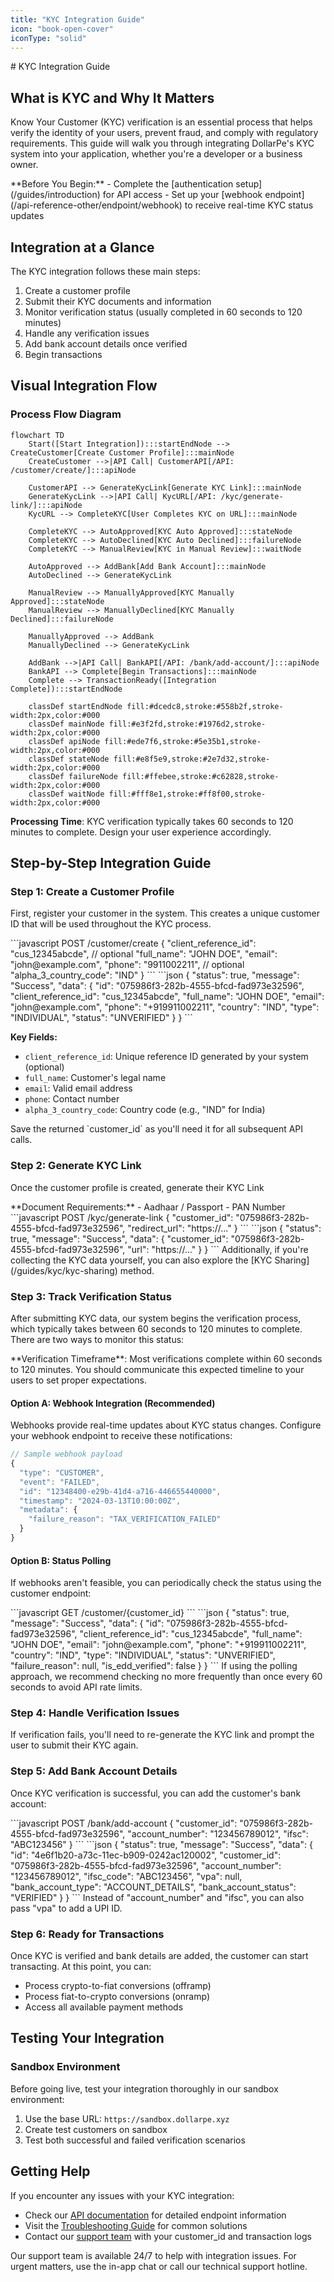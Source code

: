 ```yaml
---
title: "KYC Integration Guide"
icon: "book-open-cover"
iconType: "solid"
---
```


<Highlight>
  # KYC Integration Guide
</Highlight>

## What is KYC and Why It Matters

Know Your Customer (KYC) verification is an essential process that helps verify the identity of your users, prevent fraud, and comply with regulatory requirements. This guide will walk you through integrating DollarPe's KYC system into your application, whether you're a developer or a business owner.

<Note>
**Before You Begin:**
- Complete the [authentication setup](/guides/introduction) for API access
- Set up your [webhook endpoint](/api-reference-other/endpoint/webhook) to receive real-time KYC status updates
</Note>

## Integration at a Glance

The KYC integration follows these main steps:

1. Create a customer profile
2. Submit their KYC documents and information
3. Monitor verification status (usually completed in 60 seconds to 120 minutes)
4. Handle any verification issues
5. Add bank account details once verified
6. Begin transactions

## Visual Integration Flow

### Process Flow Diagram

```mermaid
flowchart TD
    Start([Start Integration]):::startEndNode --> CreateCustomer[Create Customer Profile]:::mainNode
    CreateCustomer -->|API Call| CustomerAPI[/API: /customer/create/]:::apiNode
    
    CustomerAPI --> GenerateKycLink[Generate KYC Link]:::mainNode
    GenerateKycLink -->|API Call| KycURL[/API: /kyc/generate-link/]:::apiNode
    KycURL --> CompleteKYC[User Completes KYC on URL]:::mainNode

    CompleteKYC --> AutoApproved[KYC Auto Approved]:::stateNode
    CompleteKYC --> AutoDeclined[KYC Auto Declined]:::failureNode
    CompleteKYC --> ManualReview[KYC in Manual Review]:::waitNode

    AutoApproved --> AddBank[Add Bank Account]:::mainNode
    AutoDeclined --> GenerateKycLink

    ManualReview --> ManuallyApproved[KYC Manually Approved]:::stateNode
    ManualReview --> ManuallyDeclined[KYC Manually Declined]:::failureNode

    ManuallyApproved --> AddBank
    ManuallyDeclined --> GenerateKycLink

    AddBank -->|API Call| BankAPI[/API: /bank/add-account/]:::apiNode
    BankAPI --> Complete[Begin Transactions]:::mainNode
    Complete --> TransactionReady([Integration Complete]):::startEndNode

    classDef startEndNode fill:#dcedc8,stroke:#558b2f,stroke-width:2px,color:#000
    classDef mainNode fill:#e3f2fd,stroke:#1976d2,stroke-width:2px,color:#000
    classDef apiNode fill:#ede7f6,stroke:#5e35b1,stroke-width:2px,color:#000
    classDef stateNode fill:#e8f5e9,stroke:#2e7d32,stroke-width:2px,color:#000
    classDef failureNode fill:#ffebee,stroke:#c62828,stroke-width:2px,color:#000
    classDef waitNode fill:#fff8e1,stroke:#ff8f00,stroke-width:2px,color:#000
```

<Note> **Processing Time**: KYC verification typically takes 60 seconds to 120 minutes to complete. Design your user experience accordingly. </Note>

## Step-by-Step Integration Guide

### Step 1: Create a Customer Profile

First, register your customer in the system. This creates a unique customer ID that will be used throughout the KYC process.

<Tabs>
  <Tab title="API Request">
  ```javascript
  POST /customer/create
  {
    "client_reference_id": "cus_12345abcde", // optional
    "full_name": "JOHN DOE",
    "email": "john@example.com",
    "phone": "9911002211", // optional
    "alpha_3_country_code": "IND"
  }
  ```
  </Tab>
  
  <Tab title="Response">
  ```json
  {
    "status": true,
    "message": "Success",
    "data": {
        "id": "075986f3-282b-4555-bfcd-fad973e32596",
        "client_reference_id": "cus_12345abcde",
        "full_name": "JOHN DOE",
        "email": "john@example.com",
        "phone": "+919911002211",
        "country": "IND",
        "type": "INDIVIDUAL",
        "status": "UNVERIFIED"
    }
  }
  ```
  </Tab>
</Tabs>

**Key Fields:**
- `client_reference_id`: Unique reference ID generated by your system (optional)
- `full_name`: Customer's legal name
- `email`: Valid email address
- `phone`: Contact number
- `alpha_3_country_code`: Country code (e.g., "IND" for India)

<Note>
Save the returned `customer_id` as you'll need it for all subsequent API calls.
</Note>

### Step 2: Generate KYC Link

Once the customer profile is created, generate their KYC Link

<Warning>
**Document Requirements:**
- Aadhaar / Passport
- PAN Number
</Warning>

<Tabs>
  <Tab title="API Request">
  ```javascript
  POST /kyc/generate-link
  {
    "customer_id": "075986f3-282b-4555-bfcd-fad973e32596",
    "redirect_url": "https://..."
  }
  ```
  </Tab>
  
  <Tab title="Response">
  ```json
  {
    "status": true,
    "message": "Success",
    "data": {
        "customer_id": "075986f3-282b-4555-bfcd-fad973e32596",
        "url": "https://..."
    }
  }
  ```
  </Tab>
</Tabs>

<Tip>
Additionally, if you're collecting the KYC data yourself, you can also explore the [KYC Sharing](/guides/kyc/kyc-sharing) method.
</Tip>

### Step 3: Track Verification Status

After submitting KYC data, our system begins the verification process, which typically takes between 60 seconds to 120 minutes to complete. There are two ways to monitor this status:

<Note>
**Verification Timeframe**: Most verifications complete within 60 seconds to 120 minutes. You should communicate this expected timeline to your users to set proper expectations.
</Note>

#### Option A: Webhook Integration (Recommended)

Webhooks provide real-time updates about KYC status changes. Configure your webhook endpoint to receive these notifications:

```javascript
// Sample webhook payload
{
  "type": "CUSTOMER",
  "event": "FAILED",
  "id": "12348400-e29b-41d4-a716-446655440000",
  "timestamp": "2024-03-13T10:00:00Z",
  "metadata": {
    "failure_reason": "TAX_VERIFICATION_FAILED"
  }
}
```

#### Option B: Status Polling

If webhooks aren't feasible, you can periodically check the status using the customer endpoint:

<Tabs>
  <Tab title="API Request">
  ```javascript
  GET /customer/{customer_id}
  ```
  </Tab>
  
  <Tab title="Response">
  ```json
  {
    "status": true,
    "message": "Success",
    "data": {
        "id": "075986f3-282b-4555-bfcd-fad973e32596",
        "client_reference_id": "cus_12345abcde",
        "full_name": "JOHN DOE",
        "email": "john@example.com",
        "phone": "+919911002211",
        "country": "IND",
        "type": "INDIVIDUAL",
        "status": "UNVERIFIED",
        "failure_reason": null,
        "is_edd_verified": false
    }
  }
  ```
  </Tab>
</Tabs>

<Tip>
If using the polling approach, we recommend checking no more frequently than once every 60 seconds to avoid API rate limits.
</Tip>

### Step 4: Handle Verification Issues

If verification fails, you'll need to re-generate the KYC link and prompt the user to submit their KYC again.

### Step 5: Add Bank Account Details

Once KYC verification is successful, you can add the customer's bank account:

<Tabs>
  <Tab title="API Request">
  ```javascript
  POST /bank/add-account
  {
    "customer_id": "075986f3-282b-4555-bfcd-fad973e32596",
    "account_number": "123456789012",
    "ifsc": "ABC123456"
  }
  ```
  </Tab>
  
  <Tab title="Response">
  ```json
  {
    "status": true,
    "message": "Success",
    "data": {
      "id": "4e6f1b20-a73c-11ec-b909-0242ac120002",
      "customer_id": "075986f3-282b-4555-bfcd-fad973e32596",
      "account_number": "123456789012",
      "ifsc_code": "ABC123456",
      "vpa": null,
      "bank_account_type": "ACCOUNT_DETAILS",
      "bank_account_status": "VERIFIED"
    }
  }
  ```
  </Tab>
</Tabs>

<Note>
Instead of "account_number" and "ifsc", you can also pass "vpa" to add a UPI ID.
</Note>

### Step 6: Ready for Transactions

Once KYC is verified and bank details are added, the customer can start transacting. At this point, you can:

- Process crypto-to-fiat conversions (offramp)
- Process fiat-to-crypto conversions (onramp)
- Access all available payment methods

## Testing Your Integration

### Sandbox Environment

Before going live, test your integration thoroughly in our sandbox environment:

1. Use the base URL: `https://sandbox.dollarpe.xyz`
2. Create test customers on sandbox
3. Test both successful and failed verification scenarios

## Getting Help

If you encounter any issues with your KYC integration:

- Check our [API documentation](/api-reference-other) for detailed endpoint information
- Visit the [Troubleshooting Guide](/guides/troubleshooting) for common solutions
- Contact our [support team](mailto:support@dollarpe.xyz) with your customer_id and transaction logs

<Note>
Our support team is available 24/7 to help with integration issues. For urgent matters, use the in-app chat or call our technical support hotline.
</Note>
